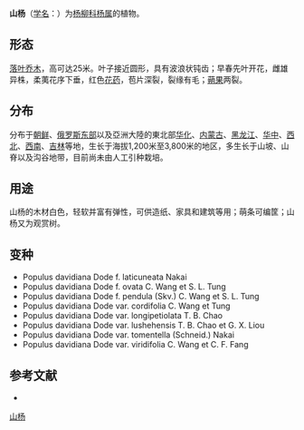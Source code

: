 {{Speciesbox
| name = 山杨
| status = 
| status_system = 
| image =
| genus = Populus
| species = davidiana
| authority = Dode
| subdivision_ranks =[[变种|变种]]
| subdivision =
* 山杨 ''P. d.'' var. ''davidiana''
* [[茸毛山杨|茸毛山杨]] ''P. d.'' var. ''tomentella''
}}

'''山杨'''（[[学名|学名]]：{{lang|la|''Populus davidiana''}}）为[[杨柳科|杨柳科]][[杨属|杨属]]的植物。

== 形态 ==
[[落叶乔木|落叶乔木]]，高可达25米。叶子接近圆形，具有波浪状钝齿；早春先叶开花，雌雄异株，柔荑花序下垂，红色[[花药|花药]]，苞片深裂，裂缘有毛；[[蒴果|蒴果]]两裂。

== 分布 ==
分布于[[朝鲜|朝鲜]]、[[俄罗斯东部|俄罗斯东部]]以及亞洲大陸的東北部[[华化|华化]]、[[内蒙古|内蒙古]]、[[黑龙江|黑龙江]]、[[华中|华中]]、[[西北|西北]]、[[西南|西南]]、[[吉林|吉林]]等地，生长于海拔1,200米至3,800米的地区，多生长于山坡、山脊以及沟谷地带，目前尚未由人工引种栽培。

== 用途 ==
山杨的木材白色，轻软并富有弹性，可供造纸、家具和建筑等用；萌条可编筐；山杨又为观赏树。

== 变种==
* Populus davidiana Dode f. laticuneata Nakai
* Populus davidiana Dode f. ovata C. Wang et S. L. Tung
* Populus davidiana Dode f. pendula (Skv.) C. Wang et S. L. Tung
* Populus davidiana Dode var. cordifolia C. Wang et Tung
* Populus davidiana Dode var. longipetiolata T. B. Chao
* Populus davidiana Dode var. lushehensis T. B. Chao et G. X. Liou
* Populus davidiana Dode var. tomentella (Schneid.) Nakai
* Populus davidiana Dode var. viridifolia C. Wang et C. F. Fang

== 参考文献 ==
<div class="references-small">
* {{cite web| url =http://www.bioinfo.cn/db05/KmzwSpecies.php?action=view&id=20258| title =山杨（原变种）| work =《中国高等植物数据库全库》| publisher =中国科学院微生物研究所| author =昆明植物研究所| accessdate =2009-02-25| deadurl =yes| archiveurl =https://web.archive.org/web/20160305034015/http://www.bioinfo.cn/db05/KmzwSpecies.php?action=view&id=20258| archivedate =2016-03-05}}
</div>
{{Taxonbar|from=Q6813132}}

[[Category:杨属|山杨]]


{{植物小作品}}